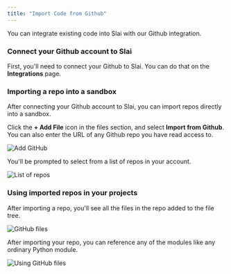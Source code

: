 ```yaml
---
title: "Import Code from Github"
---
```


You can integrate existing code into Slai with our Github integration.

### Connect your Github account to Slai

First, you'll need to connect your Github to Slai. You can do that on the **Integrations** page.

### Importing a repo into a sandbox

After connecting your Github account to Slai, you can import repos directly into a sandbox.

Click the **+ Add File** icon in the files section, and select **Import from Github**. You can also enter the URL of any Github repo you have read access to.

![Add GitHub](/img/integrations/github/add-github.svg)

You'll be prompted to select from a list of repos in your account.

![List of repos](/img/integrations/github/add-github-1.png)

### Using imported repos in your projects

After importing a repo, you'll see all the files in the repo added to the file tree.

![GitHub files](/img/integrations/github/github-files.png)

After importing your repo, you can reference any of the modules like any ordinary Python module.

![Using GitHub files](/img/integrations/github/using-github-files.png)
